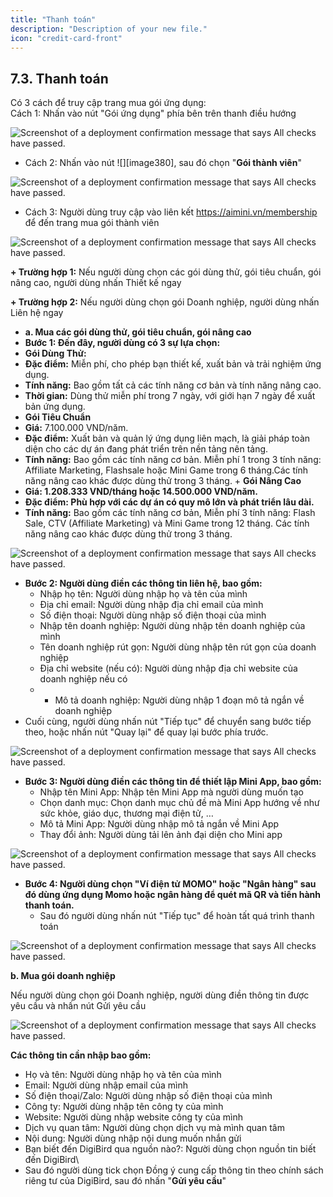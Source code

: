 ```yaml
---
title: "Thanh toán"
description: "Description of your new file."
icon: "credit-card-front"
---
```


## **7.3. Thanh toán**

Có 3 cách để truy cập trang mua gói ứng dụng:\
Cách 1: Nhấn vào nút "Gói ứng dụng" phía bên trên thanh điều hướng

<Frame caption="Nút gói ứng dụng ">
  <img
    src="https://aimini-upload.sgp1.digitaloceanspaces.com/image227_95eab047b9.jpg"
    alt="Screenshot of a deployment confirmation message that says All checks have passed."
    style={{ borderRadius:"0.5rem" }}
    title=""
  />
</Frame>

- Cách 2: Nhấn vào nút ![][image380], sau đó chọn "**Gói thành viên**"

<Frame caption="Nút danh mục chức năng ">
  <img
    src="https://aimini-upload.sgp1.digitaloceanspaces.com/image74_081ffaaacb.jpg"
    alt="Screenshot of a deployment confirmation message that says All checks have passed."
    style={{ borderRadius:"0.5rem" }}
    title=""
  />
</Frame>

- Cách 3: Người dùng truy cập vào liên kết https://aimini.vn/membership để đến trang mua gói thành viên

<Frame caption="Màn hình mua gói thành viên">
  <img
    src="https://aimini-upload.sgp1.digitaloceanspaces.com/image71_14c95f2851.png"
    alt="Screenshot of a deployment confirmation message that says All checks have passed."
    style={{ borderRadius:"0.5rem" }}
    title=""
  />
</Frame>

**\+ Trường hợp 1:** Nếu người dùng chọn các gói dùng thử, gói tiêu chuẩn, gói nâng cao, người dùng nhấn Thiết kế ngay

**\+ Trường hợp 2:** Nếu người dùng chọn gói Doanh nghiệp, người dùng nhấn Liên hệ ngay

- **a. Mua các gói dùng thử, gói tiêu chuẩn, gói nâng cao**
- **Bước 1: Đến đây, người dùng có 3 sự lựa chọn:**
- **Gói Dùng Thử:**
- **Đặc điểm:** Miễn phí, cho phép bạn thiết kế, xuất bản và trải nghiệm ứng dụng.
- **Tính năng:** Bao gồm tất cả các tính năng cơ bản và tính năng nâng cao.
- **Thời gian:** Dùng thử miễn phí trong 7 ngày, với giới hạn 7 ngày để xuất bản ứng dụng.
- **Gói Tiêu Chuẩn**
- **Giá:** 7.100.000 VND/năm.
- **Đặc điểm:** Xuất bản và quản lý ứng dụng liên mạch, là giải pháp toàn diện cho các dự án đang phát triển trên nền tảng nên tảng.
- **Tính năng:** Bao gồm các tính năng cơ bản. Miễn phí 1 trong 3 tính năng: Affiliate Marketing, Flashsale hoặc Mini Game trong 6 tháng.Các tính năng nâng cao khác được dùng thử trong 3 tháng.  + **Gói Nâng Cao**
- **Giá: 1.208.333 VND/tháng hoặc 14.500.000 VND/năm.**
- **Đặc điểm: Phù hợp với các dự án có quy mô lớn và phát triển lâu dài.**
- **Tính năng:** Bao gồm các tính năng cơ bản, Miễn phí 3 tính năng: Flash Sale, CTV (Affiliate Marketing) và Mini Game trong 12 tháng. Các tính năng nâng cao khác được dùng thử trong 3 tháng.

<Frame caption="Gói dịch vụ  ">
  <img
    src="https://aimini-upload.sgp1.digitaloceanspaces.com/image190_e834c377e4.png"
    alt="Screenshot of a deployment confirmation message that says All checks have passed."
    style={{ borderRadius:"0.5rem" }}
    title=""
  />
</Frame>

- **Bước 2: Người dùng điền các thông tin liên hệ, bao gồm:**
  - Nhập họ tên: Người dùng nhập họ và tên của mình
  - Địa chỉ email: Người dùng nhập địa chỉ email của mình
  - Số điện thoại: Người dùng nhập số điện thoại của mình
  - Nhập tên doanh nghiệp: Người dùng nhập tên doanh nghiệp của mình
  - Tên doanh nghiệp rút gọn: Người dùng nhập tên rút gọn của doanh nghiệp
  - Địa chỉ website (nếu có): Người dùng nhập địa chỉ website của doanh nghiệp nếu có
  - - Mô tả doanh nghiệp: Người dùng nhập 1 đoạn mô tả ngắn về doanh nghiệp
- Cuối cùng, người dùng nhấn nút "Tiếp tục" để chuyển sang bước tiếp theo, hoặc nhấn nút "Quay lại" để quay lại bước phía trước.

<Frame caption="Màn hình điền thông tin liên hệ ">
  <img
    src="https://aimini-upload.sgp1.digitaloceanspaces.com/image203_4fb1001af4.jpg "
    alt="Screenshot of a deployment confirmation message that says All checks have passed."
    style={{ borderRadius:"0.5rem" }}
    title=""
  />
</Frame>

- **Bước 3: Người dùng điền các thông tin để thiết lập Mini App, bao gồm:**
  - Nhập tên Mini App: Nhập tên Mini App mà người dùng muốn tạo
  - Chọn danh mục: Chọn danh mục chủ đề mà Mini App hướng về như sức khỏe, giáo dục, thương mại điện tử, …
  - Mô tả Mini App: Người dùng nhập mô tả ngắn về Mini App
  - Thay đổi ảnh: Người dùng tải lên ảnh đại diện cho Mini app

<Frame caption="Màn hình thiết lập Mini App  ">
  <img
    src="https://aimini-upload.sgp1.digitaloceanspaces.com/image123_1893555d03.jpg"
    alt="Screenshot of a deployment confirmation message that says All checks have passed."
    style={{ borderRadius:"0.5rem" }}
    title=""
  />
</Frame>

- **Bước 4: Người dùng chọn "Ví điện tử MOMO" hoặc "Ngân hàng" sau đó dùng ứng dụng Momo hoặc ngân hàng để quét mã QR và tiến hành thanh toán.**
  - Sau đó người dùng nhấn nút "Tiếp tục" để hoàn tất quá trình thanh toán

<Frame caption="Màn hình thanh toán ">
  <img
    src="https://aimini-upload.sgp1.digitaloceanspaces.com/image57_744fbbda75.png"
    alt="Screenshot of a deployment confirmation message that says All checks have passed."
    style={{ borderRadius:"0.5rem" }}
    title=""
  />
</Frame>

**b. Mua gói doanh nghiệp**

Nếu người dùng chọn gói Doanh nghiệp,  người dùng điền thông tin được yêu cầu và nhấn nút Gửi yêu cầu

<Frame caption="Màn hình điền thông tin liên hệ">
  <img
    src="https://aimini-upload.sgp1.digitaloceanspaces.com/image99_0f50580eb8.jpg"
    alt="Screenshot of a deployment confirmation message that says All checks have passed."
    style={{ borderRadius:"0.5rem" }}
    title=""
  />
</Frame>

**Các thông tin cần nhập bao gồm:**

- Họ và tên: Người dùng nhập họ và tên của mình
- Email: Người dùng nhập email của mình
- Số điện thoại/Zalo: Người dùng nhập số điện thoại của mình
- Công ty: Người dùng nhập tên công ty của mình
- Website: Người dùng nhập website công ty của mình
- Dịch vụ quan tâm: Người dùng chọn dịch vụ mà mình quan tâm
- Nội dung: Người dùng nhập nội dung muốn nhắn gửi
- Bạn biết đến DigiBird qua nguồn nào?: Người dùng chọn nguồn tin biết đến DigiBird\\
- Sau đó người dùng tick chọn Đồng ý cung cấp thông tin theo chính sách riêng tư của DigiBird, sau đó nhấn "**Gửi yêu cầu**"